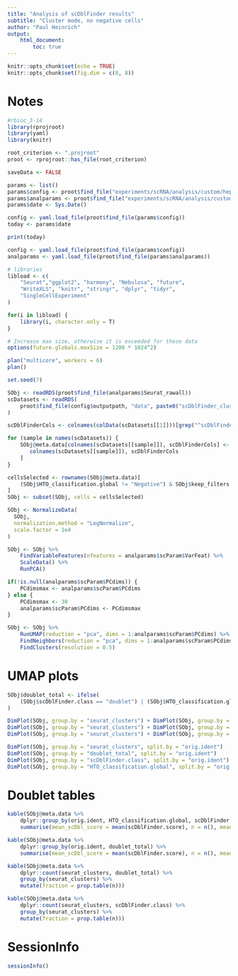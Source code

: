 ```yaml
---
title: "Analysis of scDblFinder results"
subtitle: "Cluster mode, no negative cells"
author: "Paul Heinrich"
output: 
    html_document:
        toc: true
---
```


```r
knitr::opts_chunk$set(echo = TRUE)
knitr::opts_chunk$set(fig.dim = c(8, 8))
```

# Notes

```r
#rbioc_3-14
library(rprojroot)
library(yaml)
library(knitr)

root_criterion <- ".projroot"
proot <- rprojroot::has_file(root_criterion)

saveData <- FALSE

params <- list()
params$config <- proot$find_file("experiments/scRNA/analysis/custom/hep62703_2023-05-04_B_harmony/config.yaml")
params$analparams <- proot$find_file("experiments/scRNA/analysis/custom/hep62703_2023-05-04_B_harmony/analparams_preprocessing_filters_2023-05-04.yaml")
params$date <- Sys.Date()

config <- yaml.load_file(proot$find_file(params$config))
today <- params$date

print(today)

config <- yaml.load_file(proot$find_file(params$config))
analparams <- yaml.load_file(proot$find_file(params$analparams))

# libraries
libload <- c(
    "Seurat","ggplot2", "harmony", "Nebulosa", "future",
    "WriteXLS", "knitr", "stringr", "dplyr", "tidyr",
    "SingleCellExperiment"
)

for(i in libload) {
    library(i, character.only = T)
}

# Increase max size, otherwise it is exceeded for these data
options(future.globals.maxSize = 1200 * 1024^2)

plan("multicore", workers = 6)
plan()

set.seed(7)
```

```r

SObj <- readRDS(proot$find_file(analparams$Seurat_rawall))
scDatasets <- readRDS(
    proot$find_file(config$outputpath, "data", paste0("scDblFinder_cluster-dbr-custom-no-neg_2023-05-04.rds"))
)

```

```r

scDblFinderCols <- colnames(colData(scDatasets[[1]]))[grep("^scDblFinder", colnames(colData(scDatasets[[1]])))]

for (sample in names(scDatasets)) {
    SObj@meta.data[colnames(scDatasets[[sample]]), scDblFinderCols] <- as.data.frame(colData(scDatasets[[sample]]))[
       colnames(scDatasets[[sample]]), scDblFinderCols
    ]
}

cellsSelected <- rownames(SObj@meta.data)[
    (SObj$HTO_classification.global != "Negative") & SObj$keep_filters & SObj$keep_libs
]
SObj <- subset(SObj, cells = cellsSelected)

```

```r

SObj <- NormalizeData(
  SObj,
  normalization.method = "LogNormalize",
  scale.factor = 1e4
)

SObj <- SObj %>%
    FindVariableFeatures(nfeatures = analparams$scParam$VarFeat) %>%
    ScaleData() %>%
    RunPCA()

if(!is.null(analparams$scParam$PCdims)) {
    PCdimsmax <- analparams$scParam$PCdims
} else {
    PCdimsmax <- 30
    analparams$scParam$PCdims <- PCdimsmax
}

SObj <- SObj %>%
    RunUMAP(reduction = "pca", dims = 1:analparams$scParam$PCdims) %>%
    FindNeighbors(reduction = "pca", dims = 1:analparams$scParam$PCdims) %>%
    FindClusters(resolution = 0.5)

```

# UMAP plots

```r

SObj$doublet_total <- ifelse(
    (SObj$scDblFinder.class == "doublet") | (SObj$HTO_classification.global == "Doublet"), "Doublet", "Singlet"
)

DimPlot(SObj, group.by = "seurat_clusters") + DimPlot(SObj, group.by = "doublet_total")
DimPlot(SObj, group.by = "seurat_clusters") + DimPlot(SObj, group.by = "scDblFinder.class")
DimPlot(SObj, group.by = "seurat_clusters") + DimPlot(SObj, group.by = "HTO_classification.global")

DimPlot(SObj, group.by = "seurat_clusters", split.by = "orig.ident")
DimPlot(SObj, group.by = "doublet_total", split.by = "orig.ident")
DimPlot(SObj, group.by = "scDblFinder.class", split.by = "orig.ident")
DimPlot(SObj, group.by = "HTO_classification.global", split.by = "orig.ident")

```

# Doublet tables

```r

kable(SObj@meta.data %>%
    dplyr::group_by(orig.ident, HTO_classification.global, scDblFinder.class) %>%
    summarise(mean_scDbl_score = mean(scDblFinder.score), n = n(), mean_lib_size = mean(nCount_RNA)))

kable(SObj@meta.data %>%
    dplyr::group_by(orig.ident, doublet_total) %>%
    summarise(mean_scDbl_score = mean(scDblFinder.score), n = n(), mean_lib_size = mean(nCount_RNA)))

kable(SObj@meta.data %>%
    dplyr::count(seurat_clusters, doublet_total) %>%
    group_by(seurat_clusters) %>%
    mutate(fraction = prop.table(n)))

kable(SObj@meta.data %>%
    dplyr::count(seurat_clusters, scDblFinder.class) %>%
    group_by(seurat_clusters) %>%
    mutate(fraction = prop.table(n)))

```

# SessionInfo

```r

sessionInfo()

```

